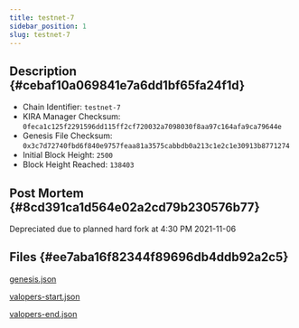 ```yaml
---
title: testnet-7
sidebar_position: 1
slug: testnet-7
---
```





## Description {#cebaf10a069841e7a6dd1bf65fa24f1d}

- Chain Identifier: `testnet-7`
- KIRA Manager Checksum: `0feca1c125f2291596dd115ff2cf720032a7098030f8aa97c164afa9ca79644e`
- Genesis File Checksum: `0x3c7d72740fbd6f840e9757feaa81a3575cabbdb0a213c1e2c1e30913b8771274`
- Initial Block Height: `2500`
- Block Height Reached: `138403`

## Post Mortem {#8cd391ca1d564e02a2cd79b230576b77}


Depreciated due to planned hard fork at 4:30 PM 2021-11-06


## Files {#ee7aba16f82344f89696db4ddb92a2c5}


[genesis.json](https://prod-files-secure.s3.us-west-2.amazonaws.com/9b5bfc45-bdb5-4b46-80e6-aabe3cae64d0/17bed8fb-535a-4ca0-9857-5f84c5ded601/genesis.json?X-Amz-Algorithm=AWS4-HMAC-SHA256&X-Amz-Content-Sha256=UNSIGNED-PAYLOAD&X-Amz-Credential=AKIAT73L2G45HZZMZUHI%2F20240520%2Fus-west-2%2Fs3%2Faws4_request&X-Amz-Date=20240520T033500Z&X-Amz-Expires=3600&X-Amz-Signature=adb8da41f4ef5ed83d14e84aaf463cb51dd6066bca75b77809b079e18fb64499&X-Amz-SignedHeaders=host&x-id=GetObject)


[valopers-start.json](https://prod-files-secure.s3.us-west-2.amazonaws.com/9b5bfc45-bdb5-4b46-80e6-aabe3cae64d0/6a471bbe-3e59-4937-93c9-9b9d8e7f4ed8/valopers-start.json?X-Amz-Algorithm=AWS4-HMAC-SHA256&X-Amz-Content-Sha256=UNSIGNED-PAYLOAD&X-Amz-Credential=AKIAT73L2G45HZZMZUHI%2F20240520%2Fus-west-2%2Fs3%2Faws4_request&X-Amz-Date=20240520T033500Z&X-Amz-Expires=3600&X-Amz-Signature=fd459b4b8fe2215eb72a9562c5c3628c212bbdfb8b8d3f0ab8d5100d5b20ad88&X-Amz-SignedHeaders=host&x-id=GetObject)


[valopers-end.json](https://prod-files-secure.s3.us-west-2.amazonaws.com/9b5bfc45-bdb5-4b46-80e6-aabe3cae64d0/9b9298f5-cbf4-4bec-899c-3eaec5278535/valopers-end.json?X-Amz-Algorithm=AWS4-HMAC-SHA256&X-Amz-Content-Sha256=UNSIGNED-PAYLOAD&X-Amz-Credential=AKIAT73L2G45HZZMZUHI%2F20240520%2Fus-west-2%2Fs3%2Faws4_request&X-Amz-Date=20240520T033500Z&X-Amz-Expires=3600&X-Amz-Signature=95d7d82682013a88d86d3b8dee49476c20ac76f451b21e94e2748d4a4af66bbb&X-Amz-SignedHeaders=host&x-id=GetObject)

